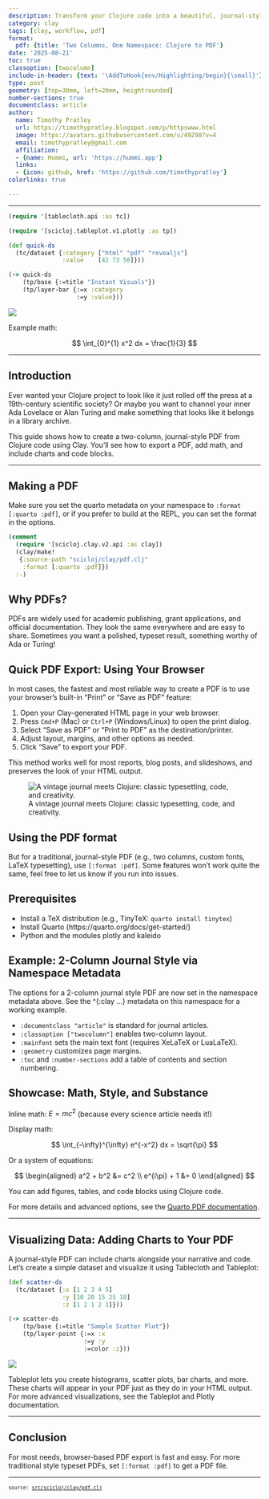 ```yaml
---
description: Transform your Clojure code into a beautiful, journal-style PDF, complete with math, charts, and images.
category: clay
tags: [clay, workflow, pdf]
format:
  pdf: {title: 'Two Columns, One Namespace: Clojure to PDF'}
date: '2025-08-21'
toc: true
classoption: [twocolumn]
include-in-header: {text: '\AddToHook{env/Highlighting/begin}{\small}'}
type: post
geometry: [top=30mm, left=20mm, heightrounded]
number-sections: true
documentclass: article
author:
  name: Timothy Pratley
  url: https://timothypratley.blogspot.com/p/httpswww.html
  image: https://avatars.githubusercontent.com/u/49298?v=4
  email: timothypratley@gmail.com
  affiliation:
  - {name: Hummi, url: 'https://hummi.app'}
  links:
  - {icon: github, href: 'https://github.com/timothypratley'}
colorlinks: true

---
```

<style></style><style>.printedClojure .sourceCode {
  background-color: transparent;
  border-style: none;
}
</style><style>.clay-limit-image-width .clay-image {max-width: 100%}
.clay-side-by-side .sourceCode {margin: 0}
.clay-side-by-side {margin: 1em 0}
</style>
<script src="pdf.pdf_files/md-default0.js" type="text/javascript"></script><script src="pdf.pdf_files/md-default1.js" type="text/javascript"></script>
---


::: {.sourceClojure}
```clojure
(require '[tablecloth.api :as tc])
```
:::



::: {.sourceClojure}
```clojure
(require '[scicloj.tableplot.v1.plotly :as tp])
```
:::



::: {.sourceClojure}
```clojure
(def quick-ds
  (tc/dataset {:category ["html" "pdf" "revealjs"]
               :value    [42 73 58]}))
```
:::



::: {.sourceClojure}
```clojure
(-> quick-ds
    (tp/base {:=title "Instant Visuals"})
    (tp/layer-bar {:=x :category
                   :=y :value}))
```
:::


![](ploty-chart-1.png)

Example math:

$$
\int_{0}^{1} x^2 dx = \frac{1}{3}
$$

---


## Introduction

Ever wanted your Clojure project to look like it just rolled off the press at a 19th-century scientific society?
Or maybe you want to channel your inner Ada Lovelace or Alan Turing and make something that looks like it belongs in a library archive.

This guide shows how to create a two-column, journal-style PDF from Clojure code using Clay.
You'll see how to export a PDF, add math, and include charts and code blocks.

---


## Making a PDF

Make sure you set the quarto metadata on your namespace to `:format [:quarto :pdf]`,
or if you prefer to build at the REPL, you can set the format in the options.


::: {.sourceClojure}
```clojure
(comment
  (require '[scicloj.clay.v2.api :as clay])
  (clay/make!
   {:source-path "scicloj/clay/pdf.clj"
    :format [:quarto :pdf]})
  :-)
```
:::



## Why PDFs?

PDFs are widely used for academic publishing, grant applications, and official documentation.
They look the same everywhere and are easy to share.
Sometimes you want a polished, typeset result, something worthy of Ada or Turing!


## Quick PDF Export: Using Your Browser

In most cases, the fastest and most reliable way to create a PDF is to use your browser's built-in "Print" or "Save as PDF" feature:

1. Open your Clay-generated HTML page in your web browser.
2. Press `Cmd+P` (Mac) or `Ctrl+P` (Windows/Linux) to open the print dialog.
3. Select "Save as PDF" or "Print to PDF" as the destination/printer.
4. Adjust layout, margins, and other options as needed.
5. Click "Save" to export your PDF.

This method works well for most reports, blog posts, and slideshows, and preserves the look of your HTML output.

![A vintage journal meets Clojure: classic typesetting, code, and creativity.](pdf.jpg)


## Using the PDF format

But for a traditional, journal-style PDF (e.g., two columns, custom fonts, LaTeX typesetting), use `[:format :pdf]`.
Some features won't work quite the same, feel free to let us know if you run into issues.


## Prerequisites

- Install a TeX distribution (e.g., TinyTeX: `quarto install tinytex`)
- Install Quarto (https://quarto.org/docs/get-started/)
- Python and the modules plotly and kaleido


## Example: 2-Column Journal Style via Namespace Metadata

The options for a 2-column journal style PDF are now set in the namespace metadata above.
See the ^{:clay ...} metadata on this namespace for a working example.

- `:documentclass "article"` is standard for journal articles.
- `:classoption ["twocolumn"]` enables two-column layout.
- `:mainfont` sets the main text font (requires XeLaTeX or LuaLaTeX).
- `:geometry` customizes page margins.
- `:toc` and `:number-sections` add a table of contents and section numbering.


## Showcase: Math, Style, and Substance

Inline math: $E = mc^2$ (because every science article needs it!)

Display math:

$$
\int_{-\infty}^{\infty} e^{-x^2} dx = \sqrt{\pi}
$$

Or a system of equations:

$$
\begin{aligned}
  a^2 + b^2 &= c^2 \\
  e^{i\pi} + 1 &= 0
\end{aligned}
$$

You can add figures, tables, and code blocks using Clojure code.

For more details and advanced options, see the [Quarto PDF documentation](https://quarto.org/docs/output-formats/pdf-basics.html).

---


## Visualizing Data: Adding Charts to Your PDF

A journal-style PDF can include charts alongside your narrative and code.
Let's create a simple dataset and visualize it using Tablecloth and Tableplot:


::: {.sourceClojure}
```clojure
(def scatter-ds
  (tc/dataset {:x [1 2 3 4 5]
               :y [10 20 15 25 18]
               :z [1 2 1 2 1]}))
```
:::



::: {.sourceClojure}
```clojure
(-> scatter-ds
    (tp/base {:=title "Sample Scatter Plot"})
    (tp/layer-point {:=x :x
                     :=y :y
                     :=color :z}))
```
:::


![](ploty-chart-2.png)

Tableplot lets you create histograms, scatter plots, bar charts, and more.
These charts will appear in your PDF just as they do in your HTML output.
For more advanced visualizations, see the Tableplot and Plotly documentation.

---


## Conclusion

For most needs, browser-based PDF export is fast and easy.
For more traditional style typeset PDFs, set `[:format :pdf]` to get a PDF file.


```{=html}
<div style="background-color:grey;height:2px;width:100%;"></div>
```



```{=html}
<div><pre><small><small>source: <a href="https://github.com/ClojureCivitas/clojurecivitas.github.io/blob/main/src/scicloj/clay/pdf.clj">src/scicloj/clay/pdf.clj</a></small></small></pre></div>
```
